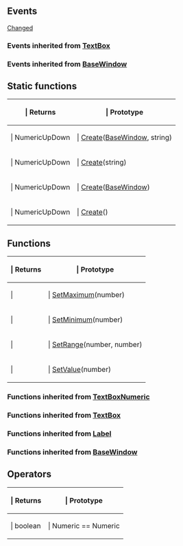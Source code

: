 ==Events==

{{Lua/Events_Prefix}}

[[Lua/Client/Numeric/Events/Changed|Changed]]

===Events inherited from [[Lua/Client/TextBox|TextBox]]===

{{Lua/Client/TextBox/Events}}

===Events inherited from [[Lua/Client/BaseWindow|BaseWindow]]===

{{Lua/Client/BaseWindow/Events}}

{{Lua/Events_Suffix}}

==Static functions==

{{Lua/Table_Prefix}}
{| {{Lua/Table_Header}}
!{{Lua/Column_Style/Returns_List}} | Returns
!{{Lua/Column_Style/Prototype_List}} | Prototype
|-
|{{Lua/Cell_Style/Returns_List}} | NumericUpDown
|{{Lua/Cell_Style/Prototype_List}} | [[Lua/Client/Numeric/Static Functions/Create|Create]]([[Lua/Client/BaseWindow|BaseWindow]], string)
|-
|{{Lua/Cell_Style/Returns_List}} | NumericUpDown
|{{Lua/Cell_Style/Prototype_List}} | [[Lua/Client/Numeric/Static Functions/Create|Create]](string)
|-
|{{Lua/Cell_Style/Returns_List}} | NumericUpDown
|{{Lua/Cell_Style/Prototype_List}} | [[Lua/Client/Numeric/Static Functions/Create|Create]]([[Lua/Client/BaseWindow|BaseWindow]])
|-
|{{Lua/Cell_Style/Returns_List}} | NumericUpDown
|{{Lua/Cell_Style/Prototype_List}} | [[Lua/Client/Numeric/Static Functions/Create|Create]]()
|} {{Lua/Table_Suffix}}

==Functions==

{{Lua/Table_Prefix}}
{| {{Lua/Table_Header}}
!{{Lua/Column_Style/Returns_List}} | Returns
!{{Lua/Column_Style/Prototype_List}} | Prototype
|-
|{{Lua/Cell_Style/Returns_List}} | 
|{{Lua/Cell_Style/Prototype_List}} | [[Lua/Client/Numeric/Functions/SetMaximum|SetMaximum]](number)
|-
|{{Lua/Cell_Style/Returns_List}} | 
|{{Lua/Cell_Style/Prototype_List}} | [[Lua/Client/Numeric/Functions/SetMinimum|SetMinimum]](number)
|-
|{{Lua/Cell_Style/Returns_List}} | 
|{{Lua/Cell_Style/Prototype_List}} | [[Lua/Client/Numeric/Functions/SetRange|SetRange]](number, number)
|-
|{{Lua/Cell_Style/Returns_List}} | 
|{{Lua/Cell_Style/Prototype_List}} | [[Lua/Client/Numeric/Functions/SetValue|SetValue]](number)
|} {{Lua/Table_Suffix}}

===Functions inherited from [[Lua/Client/TextBoxNumeric|TextBoxNumeric]]===

{{Lua/Client/TextBoxNumeric/Functions}}

===Functions inherited from [[Lua/Client/TextBox|TextBox]]===

{{Lua/Client/TextBox/Functions}}

===Functions inherited from [[Lua/Client/Label|Label]]===

{{Lua/Client/Label/Functions}}

===Functions inherited from [[Lua/Client/BaseWindow|BaseWindow]]===

{{Lua/Client/BaseWindow/Functions}}

==Operators==

{{Lua/Table_Prefix}}
{| {{Lua/Table_Header}}
!{{Lua/Column_Style/Returns_List}} | Returns
!{{Lua/Column_Style/Prototype_List}} | Prototype
|-
|{{Lua/Cell_Style/Returns_List}} | boolean
|{{Lua/Cell_Style/Prototype_List}} | Numeric == Numeric
|} {{Lua/Table_Suffix}}